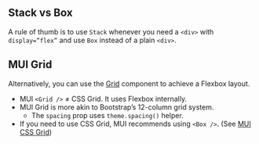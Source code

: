 
<Meta title="Theme/Layout/Layout Components" />

## Stack vs Box

A rule of thumb is to use `Stack` whenever you need a `<div>` with `display=”flex”` and use `Box` instead of a plain `<div>`.

## MUI Grid

Alternatively, you can use the [Grid](https://mui.com/material-ui/react-grid/) component to achieve a Flexbox layout.

- MUI `<Grid />` ≠ CSS Grid. It uses Flexbox internally.
- MUI Grid is more akin to Bootstrap’s 12-column grid system.
  - The `spacing` prop uses `theme.spacing()` helper.
- If you need to use CSS Grid, MUI recommends using `<Box />`. (See [MUI CSS Grid](https://mui.com/system/grid/))
